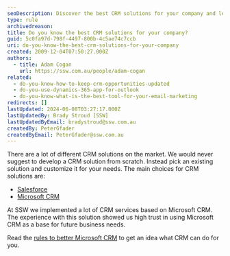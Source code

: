 ```yaml
---
seoDescription: Discover the best CRM solutions for your company and learn how to tailor them to meet your unique business needs with Microsoft CRM being a popular choice.
type: rule
archivedreason:
title: Do you know the best CRM solutions for your company?
guid: 5c0fa97d-798f-4497-800b-4c5ae74c7ccb
uri: do-you-know-the-best-crm-solutions-for-your-company
created: 2009-12-04T07:50:27.000Z
authors:
  - title: Adam Cogan
    url: https://ssw.com.au/people/adam-cogan
related:
  - do-you-know-how-to-keep-crm-opportunities-updated
  - do-you-use-dynamics-365-app-for-outlook
  - do-you-know-what-is-the-best-tool-for-your-email-marketing
redirects: []
lastUpdated: 2024-06-08T03:27:17.000Z
lastUpdatedBy: Brady Stroud [SSW]
lastUpdatedByEmail: bradystroud@ssw.com.au
createdBy: PeterGfader
createdByEmail: PeterGfader@ssw.com.au
---
```


There are a lot of different CRM solutions on the market. We would never suggest to develop a CRM solution from scratch. Instead pick an existing solution and customize it for your needs.
The main choices for CRM solutions are:

- [Salesforce](http://www.salesforce.com/crm/ "Salesforce")
- [Microsoft CRM](https://www.ssw.com.au/ssw/Consulting/MicrosoftCRM.aspx "Microsoft CRM ")

At SSW we implemented a lot of CRM services based on Microsoft CRM. The experience with this solution showed us high trust in using Microsoft CRM as a base for future business needs.

Read the [rules to better Microsoft CRM](/rules-to-better-crm-for-users) to get an idea what CRM can do for you.

